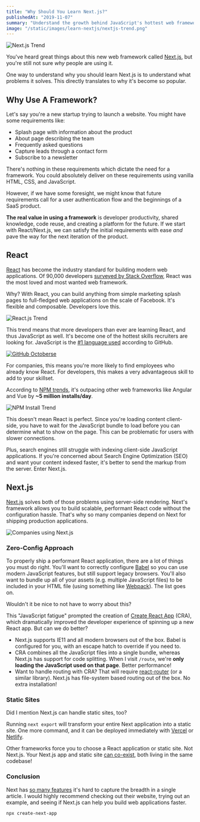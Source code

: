 ```yaml
---
title: "Why Should You Learn Next.js?"
publishedAt: "2019-11-07"
summary: "Understand the growth behind JavaScript's hottest web framework and learn why Next.js can help you build web applications faster."
image: "/static/images/learn-nextjs/nextjs-trend.png"
---
```


![Next.js Trend](/static/images/learn-nextjs/nextjs-trend.png)

You've heard great things about this new web framework called [Next.js](https://nextjs.org/),
but you're still not sure _why_ people are using it.

One way to understand why you should learn Next.js is to understand what problems it solves. This directly translates to why it's become so popular.

## Why Use A Framework?

Let's say you're a new startup trying to launch a website. You might have some requirements like:

- Splash page with information about the product
- About page describing the team
- Frequently asked questions
- Capture leads through a contact form
- Subscribe to a newsletter

There's nothing in these requirements which dictate the need for a framework.
You could absolutely deliver on these requirements using vanilla HTML, CSS, and JavaScript.

However, if we have some foresight, we might know that future requirements call for a user authentication flow and the beginnings of a SaaS product.

**The real value in using a framework** is developer productivity, shared knowledge, code reuse, and creating a platform for the future.
If we start with React/Next.js, we can satisfy the initial requirements with ease _and_ pave the way for the next iteration of the product.

## React

[React](https://reactjs.org/) has become the industry standard for building modern web applications.
Of 90,000 developers [surveyed by Stack Overflow](https://insights.stackoverflow.com/survey/2019), React was the most loved and most wanted web framework.

Why? With React, you can build anything from simple marketing splash pages to full-fledged web applications on the scale of Facebook.
It's flexible and composable. Developers love this.

![React.js Trend](/static/images/learn-nextjs/react-trend.png)

This trend means that more developers than ever are learning React, and thus JavaScript as well.
It's become one of the hottest skills recruiters are looking for. JavaScript is the [#1 language used](https://octoverse.github.com/) according to GitHub.

[![GitHub Octoberse](/static/images/learn-nextjs/github.png)](https://octoverse.github.com/)

For companies, this means you're more likely to find employees who already know React.
For developers, this makes a very advantageous skill to add to your skillset.

According to [NPM trends](https://www.npmtrends.com/), it's outpacing other web frameworks like Angular and Vue by **~5 million installs/day**.

![NPM Install Trend](/static/images/learn-nextjs/npm-trend.png)

This doesn't mean React is perfect. Since you're loading content client-side, you have to
wait for the JavaScript bundle to load before you can determine what to show on the page. This can be problematic for users
with slower connections.

Plus, search engines still struggle with indexing client-side JavaScript applications.
If you're concerned about Search Engine Optimization (SEO) and want your content indexed faster, it's better to send the markup from the server.
Enter Next.js.

## Next.js

[Next.js](https://nextjs.org/) solves both of those problems using server-side rendering. Next's framework allows you to build scalable, performant React code without the configuration hassle.
That's why so many companies depend on Next for shipping production applications.

![Companies using Next.js](/static/images/learn-nextjs/companies.png)

### Zero-Config Approach

To properly ship a performant React application, there are a lot of things you must do right.
You'll want to correctly configure [Babel](https://babeljs.io/) so you can use modern JavaScript features, but still support legacy browsers.
You'll also want to bundle up all of your assets (e.g. multiple JavaScript files) to be included in your HTML file (using something like [Webpack](https://webpack.js.org/)). The list goes on.

Wouldn't it be nice to not have to worry about this?

This "JavaScript fatigue" prompted the creation of [Create React App](https://github.com/facebook/create-react-app) (CRA), which dramatically improved the developer experience of spinning up a new React app. But can we do better?

- Next.js supports IE11 and all modern browsers out of the box. Babel is configured for you, with an escape hatch to override if you need to.
- CRA combines all the JavaScript files into a single bundle, whereas Next.js has support for code splitting. When I visit `/route`, we're **only loading the JavaScript used on that page**. Better performance!
- Want to handle routing with CRA? That will require [react-router](https://reacttraining.com/react-router/) (or a similar library). Next.js has file-system based routing out of the box. No extra installation!

### Static Sites

Did I mention Next.js can handle static sites, too?

Running `next export` will transform your entire Next application into a static site.
One more command, and it can be deployed immediately with [Vercel](https://vercel.com) or [Netlify](https://www.netlify.com/).

Other frameworks force you to choose a React application or static site. Not Next.js. Your Next.js app and static site [can co-exist](https://nextjs.org/docs#automatic-static-optimization), both living in the same codebase!

### Conclusion

Next has [so many features](https://nextjs.org/#automatic-code-splitting) it's hard to capture the breadth in a single article.
I would highly recommend checking out their website, trying out an example, and seeing if Next.js can help you build web applications faster.

```bash
npx create-next-app
```
